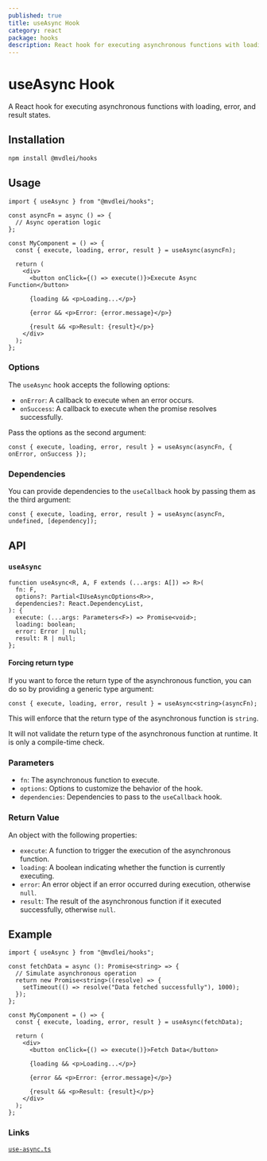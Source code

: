 ```yaml
---
published: true
title: useAsync Hook
category: react
package: hooks
description: React hook for executing asynchronous functions with loading, error, and result states.
---
```


# useAsync Hook

A React hook for executing asynchronous functions with loading, error, and result states.

## Installation

```bash
npm install @mvdlei/hooks
```

## Usage

```tsx
import { useAsync } from "@mvdlei/hooks";

const asyncFn = async () => {
  // Async operation logic
};

const MyComponent = () => {
  const { execute, loading, error, result } = useAsync(asyncFn);

  return (
    <div>
      <button onClick={() => execute()}>Execute Async Function</button>

      {loading && <p>Loading...</p>}

      {error && <p>Error: {error.message}</p>}

      {result && <p>Result: {result}</p>}
    </div>
  );
};
```

### Options

The `useAsync` hook accepts the following options:

- `onError`: A callback to execute when an error occurs.
- `onSuccess`: A callback to execute when the promise resolves successfully.

Pass the options as the second argument:

```tsx
const { execute, loading, error, result } = useAsync(asyncFn, { onError, onSuccess });
```

### Dependencies

You can provide dependencies to the `useCallback` hook by passing them as the third argument:

```tsx
const { execute, loading, error, result } = useAsync(asyncFn, undefined, [dependency]);
```

## API

### `useAsync`

```tsx
function useAsync<R, A, F extends (...args: A[]) => R>(
  fn: F,
  options?: Partial<IUseAsyncOptions<R>>,
  dependencies?: React.DependencyList,
): {
  execute: (...args: Parameters<F>) => Promise<void>;
  loading: boolean;
  error: Error | null;
  result: R | null;
};
```

#### Forcing return type

If you want to force the return type of the asynchronous function, you can do so by providing a generic type argument:

```tsx
const { execute, loading, error, result } = useAsync<string>(asyncFn);
```

This will enforce that the return type of the asynchronous function is `string`.

It will not validate the return type of the asynchronous function at runtime. It is only a compile-time check.

### Parameters

- `fn`: The asynchronous function to execute.
- `options`: Options to customize the behavior of the hook.
- `dependencies`: Dependencies to pass to the `useCallback` hook.

### Return Value

An object with the following properties:

- `execute`: A function to trigger the execution of the asynchronous function.
- `loading`: A boolean indicating whether the function is currently executing.
- `error`: An error object if an error occurred during execution, otherwise `null`.
- `result`: The result of the asynchronous function if it executed successfully, otherwise `null`.

## Example

```tsx
import { useAsync } from "@mvdlei/hooks";

const fetchData = async (): Promise<string> => {
  // Simulate asynchronous operation
  return new Promise<string>((resolve) => {
    setTimeout(() => resolve("Data fetched successfully"), 1000);
  });
};

const MyComponent = () => {
  const { execute, loading, error, result } = useAsync(fetchData);

  return (
    <div>
      <button onClick={() => execute()}>Fetch Data</button>

      {loading && <p>Loading...</p>}

      {error && <p>Error: {error.message}</p>}

      {result && <p>Result: {result}</p>}
    </div>
  );
};
```

### Links

[`use-async.ts`](https://github.com/m10rten/suite/tree/main/packages/hooks/src/use-async.ts)
